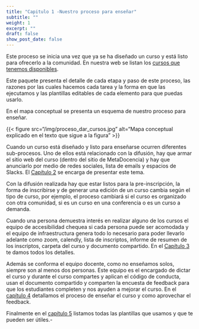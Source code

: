 ```yaml
---
title: "Capitulo 1 -Nuestro proceso para enseñar"
subtitle: ""
weight: 1
excerpt: ""
draft: false
show_post_date: false
---
```


Este proceso se inicia una vez que ya se ha diseñado un curso y está listo para ofrecerlo a la comunidad.  En nuestra web se listan los [cursos que tenemos disponibles](https://www.metadocencia.org/cursos/).


Este paquete presenta el detalle de cada etapa y paso de este proceso, las razones por las cuales hacemos cada tarea y la forma en que las ejecutamos y las plantillas editables de cada elemento para que puedas usarlo. 

En el mapa conceptual se presenta un esquema de nuestro proceso para enseñar.

{{< figure src="/img/proceso_dar_cursos.jpg"  alt="Mapa conceptual explicado en el texto que sigue a la figura" >}}

Cuando un curso está diseñado y listo para enseñarse ocurren diferentes sub-procesos.  Uno de ellos está relacionado con la difusión, hay que armar el sitio web del curso (dentro del sitio de MetaDocencia) y hay que anunciarlo por medio de redes sociales, lista de emails y espacios de Slacks. El [Capítulo 2]() se encarga de presentar este tema. 

Con la difusión realizada hay que estar listos para la pre-inscripción, la forma de inscribirse y de generar una edición de un curso cambia según el tipo de curso, por ejemplo, el proceso cambiará si el curso es organizado con otra comunidad, si es un curso en una conferencia o es un curso a demanda.  

Cuando una persona demuestra interés en realizar alguno de los cursos el equipo de accesibilidad chequea si cada persona puede ser acomodada y el equipo de infraestructura genera todo lo necesario para poder llevarlo adelante como zoom, calendly, lista de inscriptos, informe de resumen de los inscriptos, carpeta del curso y documento compartido. En el [Capítulo 3]() te damos todos los detalles. 

Además se conforma el equipo docente, como no enseñamos solos, siempre son al menos dos personas.  Este equipo es el encargado de dictar el curso y durante el curso compartes y aplican el código de conducta, usan el documento compartido y comparten la encuesta de feedback para que los estudiantes completen y nos ayuden a mejorar el curso.  En el [capítulo 4]() detallamos el proceso de enseñar el curso y como aprovechar el feedback.

Finalmente en el [capítulo 5]() listamos todas las plantillas que usamos y que te pueden ser útiles.-
